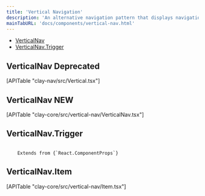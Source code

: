 ```yaml
---
title: 'Vertical Navigation'
description: 'An alternative navigation pattern that displays navigation items vertically.'
mainTabURL: 'docs/components/vertical-nav.html'
---
```


<div class="nav-toc-absolute">
<div class="nav-toc">

-   [VerticalNav](#verticalnav)
-   [VerticalNav.Trigger](#verticalnav.trigger)

</div>
</div>

<h2 class="clay-h2" id="autocomplete-deprecated">
	VerticalNav
	<span class="ml-1 badge badge-danger badge-pill">
		<span class="badge-item badge-item-expand">Deprecated</span>
	</span>
</h2>

<div>[APITable "clay-nav/src/Vertical.tsx"]</div>

<h2 class="clay-h2" id="autocomplete-deprecated">
	VerticalNav
	<span class="ml-1 badge badge-info badge-pill">
		<span class="badge-item badge-item-expand">NEW</span>
	</span>
</h2>

<div>[APITable "clay-core/src/vertical-nav/VerticalNav.tsx"]</div>

## VerticalNav.Trigger

<code class="list-api-item-type">
	Extends from {`React.ComponentProps<typeof ClayButton>`}
</code>

## VerticalNav.Item

<div>[APITable "clay-core/src/vertical-nav/Item.tsx"]</div>
